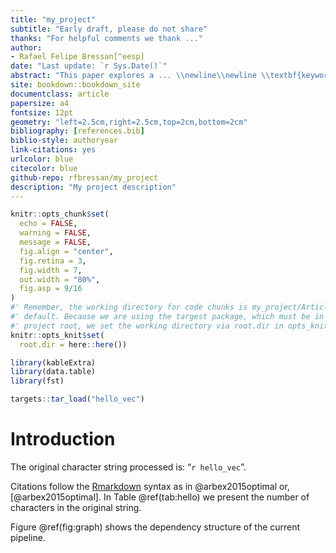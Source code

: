 ```yaml
--- 
title: "my_project"
subtitle: "Early draft, please do not share"
thanks: "For helpful comments we thank ..."
author: 
- Rafael Felipe Bressan[^eesp]
date: "Last update: `r Sys.Date()`"
abstract: "This paper explores a ... \\newline\\newline \\textbf{keywords}: tax evasion, customs duties, non-tariff barriers, trading companies"
site: bookdown::bookdown_site
documentclass: article
papersize: a4
fontsize: 12pt
geometry: "left=2.5cm,right=2.5cm,top=2cm,bottom=2cm"
bibliography: [references.bib]
biblio-style: authoryear
link-citations: yes
urlcolor: blue
citecolor: blue
github-repo: rfbressan/my_project
description: "My project description"
---
```


[^eesp]: Sao Paulo School of Economics, FGV/EESP

```r
knitr::opts_chunk$set(
  echo = FALSE,
  warning = FALSE,
  message = FALSE,
  fig.align = "center", 
  fig.retina = 3,
  fig.width = 7,
  out.width = "80%",
  fig.asp = 9/16
)
#' Remember, the working directory for code chunks is my_project/Article by 
#' default. Because we are using the targest package, which must be in the
#' project root, we set the working directory via root.dir in opts_knit$set()
knitr::opts_knit$set(
  root.dir = here::here())
```

```r
library(kableExtra)
library(data.table)
library(fst)
```

```r
targets::tar_load("hello_vec")
```


# Introduction

The original character string processed is: "`r hello_vec`". 

Citations follow the [Rmarkdown](https://bookdown.org/yihui/rmarkdown/markdown-syntax.html) syntax as in
@arbex2015optimal or, [@arbex2015optimal]. In Table \@ref(tab:hello) we present the number of characters in the original string.

\input{Tables/hello}

Figure \@ref(fig:graph) shows the dependency structure of the current pipeline.

\begin{figure}[H]
    \centering
    \includegraphics[width=1\textwidth]{Figs/graph.png}
    \caption{Targets dependency graph}
    \label{fig:graph} 
\end{figure}
